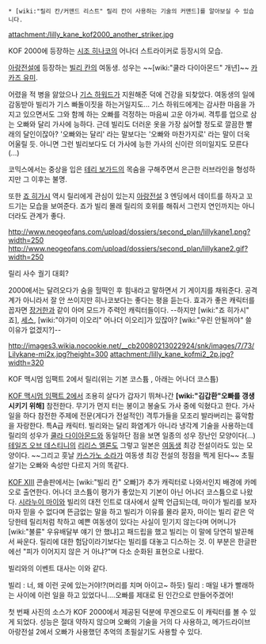  * [wiki:"릴리 칸/커맨드 리스트" 릴리 칸이 사용하는 기술의 커맨드]를 알아보실 수 있습니다.

attachment:/lilly_kane_kof2000_another_striker.jpg

KOF 2000에 등장하는 [[시조 히나코]]의 어나더 스트라이커로 등장시의 모습.

[[아랑전설]]에 등장하는 [[빌리 칸]]의 여동생. 성우는 ~~[wiki:"쿨라 다이아몬드" 개년]~~ [[카카즈 유미]].

어렸을 적 병을 앓았으나 [[기스 하워드]]가 지원해준 덕에 건강을 되찾았다. 여동생의 일에 감동받아 빌리가 기스 빠돌이짓을 하는거일지도... 기스 하워드에게는 감사한 마음을 가지고 있으면서도 그와 함께 하는 오빠를 걱정하는 마음씨 고운 아가씨. 격투를 업으로 삼는 오빠와 달리 가사에 능하다. 근데 빌리도 더러운 옷을 가장 싫어할 정도로 깔끔한 빨래의 달인이잖아? '오빠와는 달리' 라는 말보다는 '오빠와 마찬가지로' 라는 말이 더욱 어울릴 듯. 아니면 그런 빌리보다도 더 가사에 능한 가사의 신이란 의미일지도 모른다(...)

코믹스에서는 중상을 입은 [[테리 보가드]]의 목숨을 구해주면서 은근한 러브라인을 형성하지만 그 이후는 불명.

또한 [[죠 히가시]] 역시 릴리에게 관심이 있는지 [[아랑전설]] 3 엔딩에서 데이트를 하자고 꼬드기는 모습을 보여준다. 죠가 빌리 몰래 릴리의 호위를 해줘서 그런지 연인까지는 아니더라도 관계가 좋다.

http://www.neogeofans.com/upload/dossiers/second_plan/lillykane1.png?width=250 http://www.neogeofans.com/upload/dossiers/second_plan/lillykane2.gif?width=250

릴리 사수 궐기 대회?

2000에서는 달려오다가 숨을 헐떡인 후 힘내라고 말하면서 기 게이지를 채워준다. 공격계가 아니라서 잘 안 쓰이지만 히나코보다는 좋다는 평을 듣는다. 효과가 좋은 캐릭터를 꼽자면 [[장거한]]과 같이 아머 모드가 주력인 캐릭터들이다. --하지만 [wiki:"죠 히가시" 죠], [[세스]], [wiki:"야가미 이오리" 어나더 이오리]가 있잖아? [wiki:"우린 안될꺼야" 쓸 이유가 없겠지?]--

http://images3.wikia.nocookie.net/__cb20080213022924/snk/images/7/73/Lilykane-mi2x.jpg?height=300
attachment:/lilly_kane_kofmi2_2p.jpg?width=320

KOF 맥시멈 임팩트 2에서 릴리(위는 기본 코스튬 , 아래는 어나더 코스튬)

[[KOF 맥시멈 임팩트 2]]에서 조용히 살다가 갑자기 뛰쳐나간 '''[wiki:"김갑환"오빠를 갱생시키기 위해]''' 참전한다. 무기가 먼지 터는 봉이고 봉술도 가사 중에 익혔다고 한다. 가사 일을 하다 참전한 주제에 전문(게다가 전설적인) 격투가들을 모조리 발라버리는 흉악함을 자랑한다. 특A급 캐릭터. 빌리와는 달리 화염계가 아니라 냉각계 기술을 사용하는데 릴리의 성우가 [[쿨라 다이아몬드]]와 동일하단 점을 보면 일종의 성우 장난인 모양이다(...) [[테일즈 오브 데스티니]]의 [[리리스 엘론]]도 그렇고 일본은 [[여동생]] 최강 전설이라도 있는 모양이다. ~~그리고 훗날 [[카스가노 소라]]가 여동생 최강 전설의 정점을 찍게 된다~~ 초필살기는 오빠와 속성만 다르지 거의 똑같다.

[[KOF XIII]] 콘솔판에서는 [wiki:"빌리 칸" 오빠]가 추가 캐릭터로 나와서인지 배경에 카메오로 출연한다. 어나더 코스튬이 평가가 좋았는지 기본이 아닌 어나더 코스튬으로 나왔다. [[시라누이 마이]]와 빌리의 대전 인트로 대사에서 살짝 언급되는데, 마이가 빌리를 보자마자 믿을 수 없다며 뜬금없는 말을 하고 빌리가 이유를 몰라 묻자, 마이는 빌리 같은 악당한테 릴리처럼 착하고 예쁜 여동생이 있다는 사실이 믿기지 않는다며 어머니가 [wiki:"불륜" 우유배달부 얘기 안 했냐]고 패드립을 했고 빌리는 이 말에 당연히 발끈해서 싸운다. 릴리에 대한 험담이라기보다는 빌리를 대놓고 디스하는 것. 이 부분은 한글판에선 "피가 이어지지 않은 거 아냐?"며 다소 순화된 표현으로 나왔다.

빌리와의 이벤트 대사는 이와 같다.

빌리 : 너, 왜 이런 곳에 있는거야!?(머리를 치며 아이고~ 하듯)
릴리 : 매일 내가 빨래하는 사이에 이런 일을 하고 있었다니....오빠를 제대로 된 인간으로 만들어주겠어!

첫 번째 사진의 소스가 KOF 2000에서 제공된 덕분에 무겐으로도 이 캐릭터를 볼 수 있게 되었다. 성능은 절대 약하지 않으며 오빠의 기술을 거의 다 사용하고, 메가드라이브 아랑전설 2에서 오빠가 사용했던 추억의 초필살기도 사용할 수 있다.
